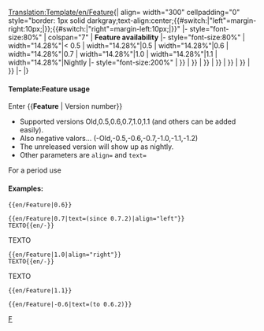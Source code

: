 <noinclude>[[Translation:Template/en/Feature]]</noinclude><noinclude></noinclude><includeonly>{| align={{{align|"center"}}} width="300" cellpadding="0" style="border: 1px solid darkgray;text-align:center;{{#switch:{{{align|}}}|"left"=margin-right:10px;|}};{{#switch:{{{align|}}}|"right"=margin-left:10px;|}}"
|- style="font-size:80%"
| colspan="7" | '''Feature availability''' <span style="color:green">{{{text|}}}</span>
|- style="font-size:80%"
| width="14.28%"|< 0.5
| width="14.28%"|0.5
| width="14.28%"|0.6
| width="14.28%"|0.7
| width="14.28%"|1.0
| width="14.28%"|1.1
| width="14.28%"|Nightly
|- style="font-size:200%"
| {{en/Checkbox|{{#switch: {{{1|}}}|0.5|0.6|0.7|1.0|1.1|1.2=red|green}}}}
| {{en/Checkbox|{{#switch: {{{1|}}}|0.6|0.7|1.0|1.1|1.2|-Old=red|green}}}}
| {{en/Checkbox|{{#switch: {{{1|}}}|0.7|1.0|1.1|1.2|-Old|-0.5=red|green}}}}
| {{en/Checkbox|{{#switch: {{{1|}}}|1.0|1.1|1.2|-Old|-0.5|-0.6=red|green}}}}
| {{en/Checkbox|{{#switch: {{{1|}}}|1.1|1.2|-Old|-0.5|-0.6|-0.7=red|green}}}}
| {{en/Checkbox|{{#switch: {{{1|}}}|1.2|-Old|-0.5|-0.6|-0.7|-1.0=red|green}}}}
| {{en/Checkbox|{{#switch: {{{1|}}}|-Old|-0.5|-0.6|-0.7|-1.0|-1.1=red|green}}}}
|-
|}</includeonly><noinclude>

====Template:Feature usage====
Enter <nowiki>{{</nowiki>'''Feature'''<nowiki> | Version number}}</nowiki>
*Supported versions Old,0.5,0.6,0.7,1.0,1.1 (and others can be added easily).
*Also negative valors... (-Old,-0.5,-0.6,-0.7,-1.0,-1.1,-1.2)
*The unreleased version will show up as nightly.
*Other parameters are <code>align=</code> and <code>text=</code>
For a period use {{en/S|en/Feature period}}

====Examples:====
<pre>{{en/Feature|0.6}}</pre>
{{en/Feature|0.6}}
<pre>{{en/Feature|0.7|text=(since 0.7.2)|align="left"}}
TEXTO{{en/-}}</pre>
{{en/Feature|0.7|text=(since 0.7.2)|align="left"}}
TEXTO{{en/-}}
<pre>{{en/Feature|1.0|align="right"}}
TEXTO{{en/-}}</pre>
{{en/Feature|1.0|align="right"}}
TEXTO{{en/-}}
<pre>{{en/Feature|1.1}}</pre>
{{en/Feature|1.1}}
<pre>{{en/Feature|-0.6|text=(to 0.6.2)}}</pre>
{{en/Feature|-0.6|text=(to 0.6.2)}}


[[Category:en/Templates|F]]
</noinclude>